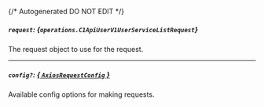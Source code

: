 {/* Autogenerated DO NOT EDIT  */}

##### `request`: *{`operations.C1ApiUserV1UserServiceListRequest`}*
The request object to use for the request.
<Collapsible>
    <C1ApiUserV1UserServiceListRequest/>
</Collapsible>

---
##### `config?`: [*{ `AxiosRequestConfig` }*](https://axios-http.com/docs/req_config)
Available config options for making requests.


